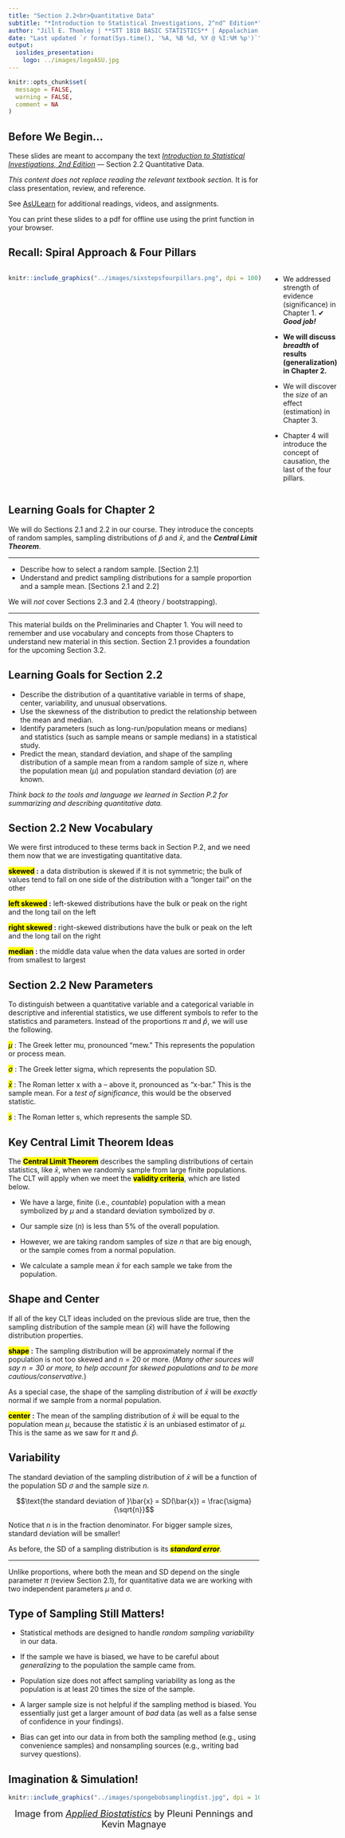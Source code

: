 ```yaml
---
title: "Section 2.2<br>Quantitative Data"
subtitle: "*Introduction to Statistical Investigations, 2^nd^ Edition*"
author: "Jill E. Thomley | **STT 1810 BASIC STATISTICS** | Appalachian State University"
date: "Last updated `r format(Sys.time(), '%A, %B %d, %Y @ %I:%M %p')`"
output: 
  ioslides_presentation:
    logo: ../images/logoASU.jpg
---
```


```r
knitr::opts_chunk$set(
  message = FALSE,
  warning = FALSE,
  comment = NA
)
```

## Before We Begin…

These slides are meant to accompany the text [*Introduction to Statistical Investigations, 2nd Edition*](http://www.isi-stats.com/isi/index2nd.html) --- Section 2.2 Quantitative Data. 

*This content does not replace reading the relevant textbook section.* It is for class presentation, review, and reference.

See [AsULearn](https://asulearn.appstate.edu/) for additional readings, videos, and assignments.

You can print these slides to a pdf for offline use using the print function in your browser.


## Recall: Spiral Approach & Four Pillars

:::::: {style="display: flex;"}

::: {}

```r
knitr::include_graphics("../images/sixstepsfourpillars.png", dpi = 100)
```

:::

::: {}

&nbsp;&nbsp;&nbsp;&nbsp;&nbsp;

:::

::: {}

* We addressed strength of evidence (significance) in Chapter 1. ✔ ***Good job!***

* **We will discuss *breadth* of results (generalization) in Chapter 2.**

* We will discover the *size* of an effect (estimation) in Chapter 3.

* Chapter 4 will introduce the concept of causation, the last of the four pillars. 

:::

::::


## Learning Goals for Chapter 2

We will do Sections 2.1 and 2.2 in our course. They introduce the concepts of random samples, sampling distributions of $\hat{p}$ and $\bar{x}$, and the ***Central Limit Theorem***.

<hr>

* Describe how to select a random sample. [Section 2.1]
* Understand and predict sampling distributions for a sample proportion and a sample mean. [Sections 2.1 and 2.2]

We will *not* cover Sections 2.3 and 2.4 (theory / bootstrapping).

<hr>

This material builds on the Preliminaries and Chapter 1. You will need to remember and use vocabulary and concepts from those Chapters to understand new material in this section. Section 2.1 provides a foundation for the upcoming Section 3.2.


## Learning Goals for Section 2.2

* Describe the distribution of a quantitative variable in terms of shape, center, variability, and unusual observations.
* Use the skewness of the distribution to predict the relationship between the mean and median.
* Identify parameters (such as long-run/population means or medians) and statistics (such as sample means or sample medians) in a statistical study.
* Predict the mean, standard deviation, and shape of the sampling distribution of a sample mean from a random sample of size *n*, where the population mean ($\mu$) and population standard deviation ($\sigma$) are known.

*Think back to the tools and language we learned in Section P.2 for summarizing and describing quantitative data.*


## Section 2.2 New Vocabulary

We were first introduced to these terms back in Section P.2, and we need them now that we are investigating quantitative data.

**<mark>skewed</mark> :** a data distribution is skewed if it is not symmetric; the bulk of values tend to fall on one side of the distribution with a “longer tail” on the other 

**<mark>left skewed</mark> :** left-skewed distributions have the bulk or peak on the right and the long tail on the left 

**<mark>right skewed</mark> :** right-skewed distributions have the bulk or peak on the left and the long tail on the right 

**<mark>median</mark> :** the middle data value when the data values are sorted in order from smallest to largest


## Section 2.2 New Parameters

To distinguish between a quantitative variable and a categorical variable in descriptive and inferential statistics, we use different symbols to refer to the statistics and parameters. Instead of the proportions $\pi$ and $\hat{p}$, we will use the following.

<mark>$\mu$</mark> : The Greek letter mu, pronounced “mew.” This represents the population or process mean.

<mark>$\sigma$</mark> : The Greek letter sigma, which represents the population SD.

<mark>$\bar{x}$</mark> : The Roman letter x with a -- above it, pronounced as "x-bar." This is the sample mean. For a *test of significance*, this would be the observed statistic.

<mark>$s$</mark> : The Roman letter s, which represents the sample SD.


## Key Central Limit Theorem Ideas

The **<mark>Central Limit Theorem</mark>** describes the sampling distributions of certain statistics, like $\bar{x}$, when we randomly sample from large finite populations. The CLT will apply when we meet the **<mark>validity criteria</mark>**, which are listed below.

* We have a large, finite (i.e., *countable*) population with a mean symbolized by $\mu$ and a standard deviation symbolized by $\sigma$.

* Our sample size ($n$) is less than $5\%$ of the overall population.

* However, we are taking random samples of size $n$ that are big enough, or the sample comes from a normal population.  

* We calculate a sample mean $\bar{x}$ for each sample we take from the population.


## Shape and Center

If all of the key CLT ideas included on the previous slide are true, then the sampling distribution of the sample mean ($\bar{x}$) will have the following distribution properties.

**<mark>shape</mark> :** The sampling distribution will be approximately normal if the population is not too skewed and $n = 20$ or more. (*Many other sources will say $n = 30$ or more, to help account for skewed populations and to be more cautious/conservative.*)

As a special case, the shape of the sampling distribution of $\bar{x}$ will be *exactly* normal if we sample from a normal population.

**<mark>center</mark> :** The mean of the sampling distribution of $\bar{x}$ will be equal to the population mean $\mu$, because the statistic $\bar{x}$ is an unbiased estimator of $\mu$. This is the same as we saw for $\pi$ and $\hat{p}$.


##  Variability

The standard deviation of the sampling distribution of $\bar{x}$ will be a function of the population SD $\sigma$ and the sample size $n$.

$$\text{the standard deviation of }\bar{x} = SD(\bar{x}) = \frac{\sigma}{\sqrt{n}}$$

Notice that $n$ is in the fraction denominator. For bigger sample sizes, standard deviation will be smaller! 

As before, the SD of a sampling distribution is its ***<mark>standard error</mark>***.

<hr>

Unlike proportions, where both the mean and SD depend on the single parameter $\pi$ (review Section 2.1), for quantitative data we are working with two independent parameters $\mu$ and $\sigma$.


## Type of Sampling Still Matters!

* Statistical methods are designed to handle *random sampling variability* in our data.

* If the sample we have is biased, we have to be careful about *generalizing* to the population the sample came from.

* Population size does not affect sampling variability as long as the population is at least $20$ times the size of the sample.

* A larger sample size is not helpful if the sampling method is biased. You essentially just get a larger amount of *bad* data (as well as a false sense of confidence in your findings).

* Bias can get into our data in from both the sampling method (e.g., using convenience samples) and nonsampling sources (e.g., writing bad survey questions).


## Imagination & Simulation!

```r
knitr::include_graphics("../images/spongebobsamplingdist.jpg", dpi = 100)
```

<div style = "text-align: center; font-size: 18px;">Image from [*Applied Biostatistics*](https://bookdown.org/kmbm92/Applied-Biostats/) by Pleuni Pennings and Kevin Magnaye <div>

